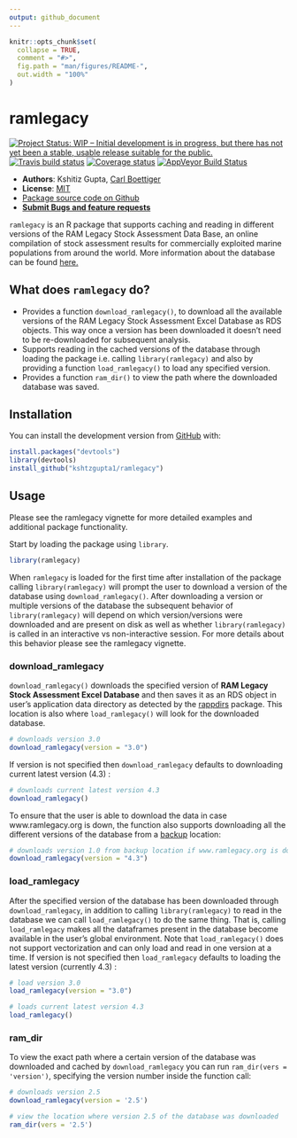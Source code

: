 ```yaml
---
output: github_document
---
```


<!-- README.md is generated from README.Rmd. Please edit that file -->

```r
knitr::opts_chunk$set(
  collapse = TRUE,
  comment = "#>",
  fig.path = "man/figures/README-",
  out.width = "100%"
)
```
ramlegacy
=============

[![Project Status: WIP – Initial development is in progress, but there has not yet been a stable, usable release suitable for the public.](https://www.repostatus.org/badges/latest/wip.svg)](https://www.repostatus.org/#wip) 
[![Travis build status](https://travis-ci.com/kshtzgupta1/ramlegacy.svg?branch=master)](https://travis-ci.org/kshtzgupta1/ramlegacy)
[![Coverage status](https://codecov.io/gh/kshtzgupta1/ramlegacy/branch/master/graph/badge.svg)](https://codecov.io/github/kshtzgupta1/ramlegacy?branch=master)
[![AppVeyor Build Status](https://ci.appveyor.com/api/projects/status/github/kshtzgupta1/ramlegacy?branch=master&svg=true)](https://ci.appveyor.com/project/kshtzgupta1/ramlegacy)



- **Authors**: Kshitiz Gupta, [Carl Boettiger](http://www.carlboettiger.info/)
- **License**: [MIT](http://opensource.org/licenses/MIT)
- [Package source code on Github](https://github.com/kshtzgupta1/ramlegacy)
- [**Submit Bugs and feature requests**](https://github.com/kshtzgupta1/ramlegacy/issues)

`ramlegacy` is an R package that supports caching and reading in different versions of the RAM Legacy Stock Assessment Data Base, an online compilation of stock assessment results for commercially exploited marine populations from around the world. More information about the database can be found [here.](www.ramlegacy.org)


## What does `ramlegacy` do?

  - Provides a function `download_ramlegacy()`, to download all the available  
    versions of the RAM Legacy Stock Assessment Excel Database as RDS objects. This way once
    a version has been downloaded it doesn't need to be re-downloaded for subsequent analysis.
  - Supports reading in the cached versions of the database through loading the package i.e.         calling `library(ramlegacy)` and also by providing a function `load_ramlegacy()` to load any       specified version.
  - Provides a function `ram_dir()` to view the path where the downloaded database was saved.

## Installation
You can install the development version from [GitHub](https://github.com/kshtzgupta1/ramlegacy) with:

```r
install.packages("devtools")
library(devtools)
install_github("kshtzgupta1/ramlegacy")
```

## Usage
Please see the ramlegacy vignette for more detailed examples and additional package functionality.

Start by loading the package using `library`.

```r
library(ramlegacy)
```

When `ramlegacy` is loaded for the first time after installation of the package calling `library(ramlegacy)` will prompt the user to download a version of the database using `download_ramlegacy()`. After downloading a version or multiple versions of the database the subsequent behavior of `library(ramlegacy)` will depend on which version/versions were downloaded and are present on disk as well as whether `library(ramlegacy)` is called in an interactive vs non-interactive session. For more details about this behavior please see the ramlegacy vignette. 

### download_ramlegacy

`download_ramlegacy()` downloads the specified version of **RAM Legacy Stock Assessment Excel Database** and then saves it as an RDS object in user’s application data directory as detected by the [rappdirs](https://cran.r-project.org/web/packages/rappdirs/index.html) package. This location is also where `load_ramlegacy()` will look for the downloaded database. 

```r
# downloads version 3.0
download_ramlegacy(version = "3.0")
```

If version is not specified then `download_ramlegacy` defaults to downloading current latest version (4.3) :

```r
# downloads current latest version 4.3
download_ramlegacy()
```

To ensure that the user is able to download the data in case www.ramlegacy.org is down, the function also supports downloading all the different versions of the database from a [backup](www.github.com/kshtzgupta1/ramlegacy-assets/) location:

```r
# downloads version 1.0 from backup location if www.ramlegacy.org is down
download_ramlegacy(version = "4.3")
```

### load_ramlegacy
After the specified version of the database has been downloaded through `download_ramlegacy`, in addition to calling `library(ramlegacy)` to read in the database we can call `load_ramlegacy()` to do the same thing. That is, calling `load_ramlegacy` makes all the dataframes present in the database become available in the user's global environment. Note that `load_ramlegacy()` does not support vectorization and can only load and read in one version at a time. If version is not specified then `load_ramlegacy` defaults to loading the latest version (currently 4.3) :

```r
# load version 3.0
load_ramlegacy(version = "3.0")

# loads current latest version 4.3
load_ramlegacy()
```

### ram_dir
To view the exact path where a certain version of the database was downloaded and cached by `download_ramlegacy` you can run `ram_dir(vers = 'version')`, specifying the version number inside the function call:
```r
# downloads version 2.5
download_ramlegacy(version = '2.5')

# view the location where version 2.5 of the database was downloaded
ram_dir(vers = '2.5')
```

